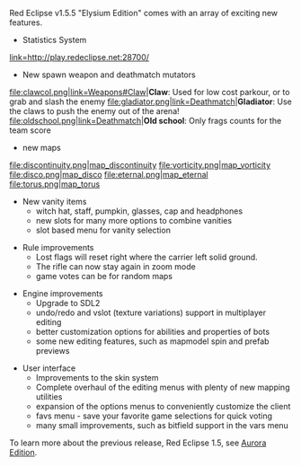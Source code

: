 
Red Eclipse v1.5.5 "Elysium Edition" comes with an array of exciting new features.

* Statistics System
[[file:Stats.jpg|link=http://play.redeclipse.net:28700/]]

* New spawn weapon and deathmatch mutators

<gallery>
file:clawcol.png|link=Weapons#Claw|'''Claw''': Used for low cost parkour, or to grab and slash the enemy
file:gladiator.png|link=Deathmatch|'''Gladiator''': Use the claws to push the enemy out of the arena!
file:oldschool.png|link=Deathmatch|'''Old school''': Only frags counts for the team score
</gallery>

* new maps
<gallery>
file:discontinuity.png|[[map_discontinuity]]
file:vorticity.png|[[map_vorticity]]
file:disco.png|[[map_disco]]
file:eternal.png|[[map_eternal]]
file:torus.png|[[map_torus]]
</gallery>

* New vanity items
** witch hat, staff, pumpkin, glasses, cap and headphones
** new slots for many more options to combine vanities
** slot based menu for vanity selection


* Rule improvements
** Lost flags will reset right where the carrier left solid ground.
** The rifle can now stay again in zoom mode
** game votes can be for random maps


* Engine improvements
** Upgrade to SDL2
** undo/redo and vslot (texture variations) support in multiplayer editing
** better customization options for abilities and properties of bots
** some new editing features, such as mapmodel spin and prefab previews


* User interface
** Improvements to the skin system
** Complete overhaul of the editing menus with plenty of new mapping utilities
** expansion of the options menus to conveniently customize the client
** favs menu - save your favorite game selections for quick voting
** many small improvements, such as bitfield support in the vars menu


To learn more about the previous release, Red Eclipse 1.5, see [[Aurora Edition]].